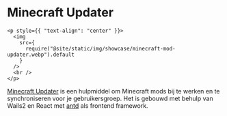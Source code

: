 # Minecraft Updater

```mdx-code-block
<p style={{ "text-align": "center" }}>
  <img
    src={
      require("@site/static/img/showcase/minecraft-mod-updater.webp").default
    }
  />
  <br />
</p>
```

[Minecraft Updater](https://github.com/Gurkengewuerz/MinecraftModUpdater) is een hulpmiddel om Minecraft mods bij te werken en te synchroniseren voor je gebruikersgroep. Het is gebouwd met behulp van Wails2 en React met [antd](https://ant.design/) als frontend framework.